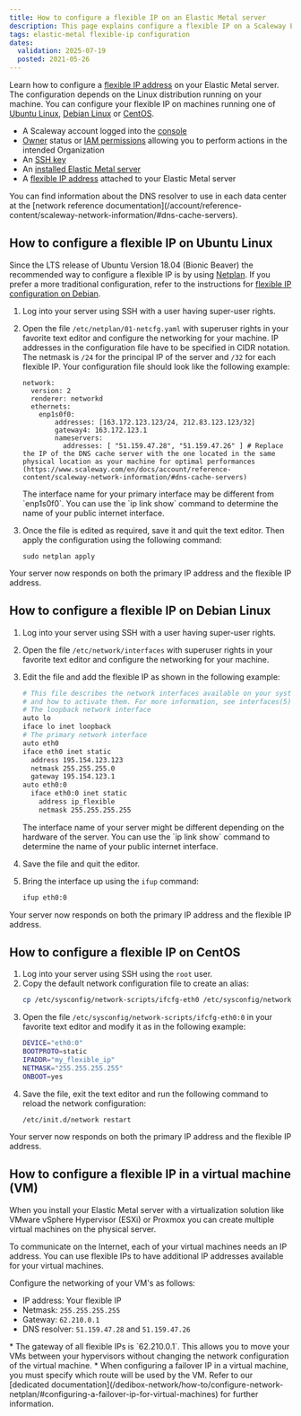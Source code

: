 ```yaml
---
title: How to configure a flexible IP on an Elastic Metal server
description: This page explains configure a flexible IP on a Scaleway Elastic Metal server
tags: elastic-metal flexible-ip configuration
dates:
  validation: 2025-07-19
  posted: 2021-05-26
---
```



Learn how to configure a [flexible IP address](/elastic-metal/concepts/#flexible-ip) on your Elastic Metal server. The configuration depends on the Linux distribution running on your machine. You can configure your flexible IP on machines running one of [Ubuntu Linux](#how-to-configure-a-flexible-ip-on-ubuntu-linux), [Debian Linux](#how-to-configure-a-flexible-ip-on-debian-linux) or [CentOS](#how-to-configure-a-flexible-ip-on-centos).

<Requirements />

- A Scaleway account logged into the [console](https://console.scaleway.com)
- [Owner](/iam/concepts/#owner) status or [IAM permissions](/iam/concepts/#permission) allowing you to perform actions in the intended Organization
- An [SSH key](/organizations-and-projects/how-to/create-ssh-key/)
- An [installed Elastic Metal server](/elastic-metal/quickstart/#how-to-create-an-elastic-metal-server)
- A [flexible IP address](/elastic-metal/how-to/attach-detach-flexible-ip/) attached to your Elastic Metal server

<Message typ="tip">
  You can find information about the DNS resolver to use in each data center at the [network reference documentation](/account/reference-content/scaleway-network-information/#dns-cache-servers).
</Message>

## How to configure a flexible IP on Ubuntu Linux

Since the LTS release of Ubuntu Version 18.04 (Bionic Beaver) the recommended way to configure a flexible IP is by using [Netplan](https://netplan.io/). If you prefer a more traditional configuration, refer to the instructions for [flexible IP configuration on Debian](#how-to-configure-a-flexible-ip-on-debian-linux).

1. Log into your server using SSH with a user having super-user rights.
2. Open the file `/etc/netplan/01-netcfg.yaml` with superuser rights in your favorite text editor and configure the networking for your machine.
    <Message type="note">
      IP addresses in the configuration file have to be specified in CIDR
      notation. The netmask is `/24` for the principal IP of the server and `/32`
      for each flexible IP.
    </Message>
    Your configuration file should look like the following example:

    ```
    network:
      version: 2
      renderer: networkd
      ethernets:
        enp1s0f0:
            addresses: [163.172.123.123/24, 212.83.123.123/32]
            gateway4: 163.172.123.1
            nameservers:
              addresses: [ "51.159.47.28", "51.159.47.26" ] # Replace the IP of the DNS cache server with the one located in the same physical location as your machine for optimal performances (https://www.scaleway.com/en/docs/account/reference-content/scaleway-network-information/#dns-cache-servers) 
    ```

    <Message type="tip">
      The interface name for your primary interface may be different from
      `enp1s0f0`. You can use the `ip link show` command to determine the name of
      your public internet interface.
    </Message>
3. Once the file is edited as required, save it and quit the text editor. Then apply the configuration using the following command:
    ```
    sudo netplan apply
    ```

Your server now responds on both the primary IP address and the flexible IP address.

## How to configure a flexible IP on Debian Linux

1. Log into your server using SSH with a user having super-user rights.
2. Open the file `/etc/network/interfaces` with superuser rights in your favorite text editor and configure the networking for your machine.
3. Edit the file and add the flexible IP as shown in the following example:
    ```sh
    # This file describes the network interfaces available on your system
    # and how to activate them. For more information, see interfaces(5).
    # The loopback network interface
    auto lo
    iface lo inet loopback
    # The primary network interface
    auto eth0
    iface eth0 inet static
      address 195.154.123.123
      netmask 255.255.255.0
      gateway 195.154.123.1
    auto eth0:0
      iface eth0:0 inet static
        address ip_flexible
        netmask 255.255.255.255
    ```

    <Message type="note">
      The interface name of your server might be different depending on the hardware
      of the server. You can use the `ip link show` command to determine the name of
      your public internet interface.
    </Message>
4. Save the file and quit the editor.
5. Bring the interface up using the `ifup` command:
    ```sh
    ifup eth0:0
    ```

Your server now responds on both the primary IP address and the flexible IP address.

## How to configure a flexible IP on CentOS

1. Log into your server using SSH using the `root` user.
2. Copy the default network configuration file to create an alias:
    ```sh
    cp /etc/sysconfig/network-scripts/ifcfg-eth0 /etc/sysconfig/network-scripts/ifcfg-eth0:0
    ```
3. Open the file `/etc/sysconfig/network-scripts/ifcfg-eth0:0` in your favorite text editor and modify it as in the following example:
    ```sh
    DEVICE="eth0:0"
    BOOTPROTO=static
    IPADDR="my_flexible_ip"
    NETMASK="255.255.255.255"
    ONBOOT=yes
    ```
4. Save the file, exit the text editor and run the following command to reload the network configuration:
    ```
    /etc/init.d/network restart
    ```
Your server now responds on both the primary IP address and the flexible IP address.

## How to configure a flexible IP in a virtual machine (VM)

When you install your Elastic Metal server with a virtualization solution like VMware vSphere Hypervisor (ESXi) or Proxmox you can create multiple virtual machines on the physical server.

To communicate on the Internet, each of your virtual machines needs an IP address. You can use flexible IPs to have additional IP addresses available for your virtual machines.

Configure the networking of your VM's as follows:

* IP address: Your flexible IP
* Netmask: `255.255.255.255`
* Gateway: `62.210.0.1`
* DNS resolver: `51.159.47.28` and `51.159.47.26`

<Message type="tip">
  * The gateway of all flexible IPs is `62.210.0.1`. This allows you to move your VMs between your hypervisors without changing the network configuration of the virtual machine.
  * When configuring a failover IP in a virtual machine, you must specify which route will be used by the VM. Refer to our [dedicated documentation](/dedibox-network/how-to/configure-network-netplan/#configuring-a-failover-ip-for-virtual-machines) for further information.
</Message>